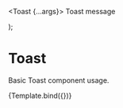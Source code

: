 
<Meta title="Toast"
      component={Toast}
/>

  <Toast {...args}>
    Toast message
  </Toast>
</div>);

# Toast
Basic Toast component usage.

<Canvas>
  <Story
    name="Toast"
    component={Toast}
    args={{
      show: true
    }}
  >
    {Template.bind({})}
  </Story>
</Canvas>

<ArgsTable story="Toast"/>
